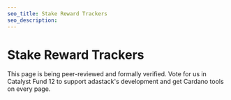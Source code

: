 ```yaml
---
seo_title: Stake Reward Trackers
seo_description:
---
```


# Stake Reward Trackers

This page is being peer-reviewed and formally verified. Vote for us in Catalyst Fund 12 to support adastack's development and get Cardano tools on every page.

